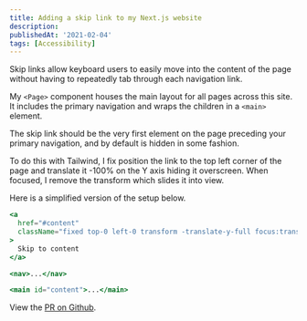 ```yaml
---
title: Adding a skip link to my Next.js website
description:
publishedAt: '2021-02-04'
tags: [Accessibility]
---
```


Skip links allow keyboard users to easily move into the content of the page without having to repeatedly tab through each navigation link.

My `<Page>` component houses the main layout for all pages across this site. It includes the primary navigation and wraps the children in a `<main>` element.

The skip link should be the very first element on the page preceding your primary navigation, and by default is hidden in some fashion.

To do this with Tailwind, I fix position the link to the top left corner of the page and translate it -100% on the Y axis hiding it overscreen. When focused, I remove the transform which slides it into view.

Here is a simplified version of the setup below.

```jsx
<a
  href="#content"
  className="fixed top-0 left-0 transform -translate-y-full focus:translate-y-0"
>
  Skip to content
</a>

<nav>...</nav>

<main id="content">...</main>
```

View the [PR on Github](https://github.com/alexcarpenter/alexcarpenter-next/pull/39/files).
